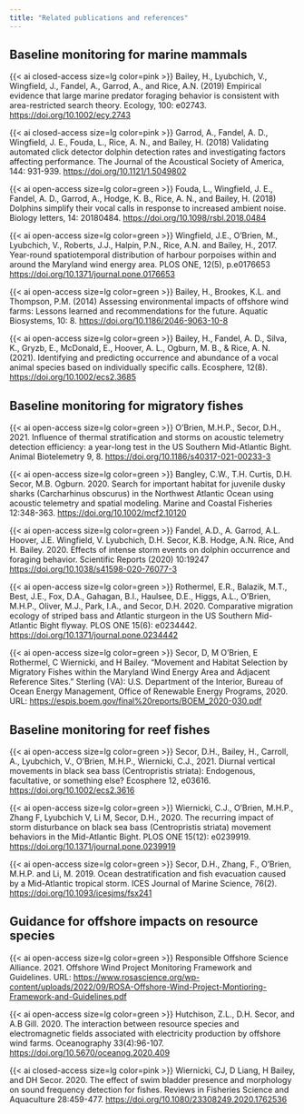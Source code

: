 ```yaml
---
title: "Related publications and references"
---
```


## Baseline monitoring for marine mammals

{{< ai closed-access size=lg color=pink >}} Bailey, H., Lyubchich, V., Wingfield, J., Fandel, A., Garrod, A., and Rice, A.N. (2019) Empirical evidence that large marine predator foraging behavior is consistent with area-restricted search theory. Ecology, 100: e02743. [https://doi.org/10.1002/ecy.2743](https://doi.org/10.1002/ecy.2743)

{{< ai closed-access size=lg color=pink >}} Garrod, A., Fandel, A. D., Wingfield, J. E., Fouda, L., Rice, A. N., and Bailey, H. (2018) Validating automated click detector dolphin detection rates and investigating factors affecting performance. The Journal of the Acoustical Society of America, 144: 931-939. [https://doi.org/10.1121/1.5049802](https://doi.org/10.1121/1.5049802)

{{< ai open-access size=lg color=green >}} Fouda, L., Wingfield, J. E., Fandel, A. D., Garrod, A., Hodge, K. B., Rice, A. N., and Bailey, H. (2018) Dolphins simplify their vocal calls in response to increased ambient noise. Biology letters, 14: 20180484. [https://doi.org/10.1098/rsbl.2018.0484](https://doi.org/10.1098/rsbl.2018.0484)

{{< ai open-access size=lg color=green >}} Wingfield, J.E., O’Brien, M., Lyubchich, V., Roberts, J.J., Halpin, P.N., Rice, A.N. and Bailey, H., 2017. Year-round spatiotemporal distribution of harbour porpoises within and around the Maryland wind energy area. PLOS ONE, 12(5), p.e0176653 [https://doi.org/10.1371/journal.pone.0176653](https://doi.org/10.1371/journal.pone.0176653)

{{< ai open-access size=lg color=green >}} Bailey, H., Brookes, K.L. and Thompson, P.M. (2014) Assessing environmental impacts of offshore wind farms: Lessons learned and recommendations for the future. Aquatic Biosystems, 10: 8. [https://doi.org/10.1186/2046-9063-10-8](https://doi.org/10.1186/2046-9063-10-8)

{{< ai open-access size=lg color=green >}} Bailey, H., Fandel, A. D., Silva, K., Gryzb, E., McDonald, E., Hoover, A. L., Ogburn, M. B., & Rice, A. N. (2021). Identifying and predicting occurrence and abundance of a vocal animal species based on individually specific calls. Ecosphere, 12(8). [https://doi.org/10.1002/ecs2.3685](https://doi.org/10.1002/ecs2.3685)

## Baseline monitoring for migratory fishes

{{< ai open-access size=lg color=green >}} O’Brien, M.H.P., Secor, D.H., 2021. Influence of thermal stratification and storms on acoustic telemetry detection efficiency: a year-long test in the US Southern Mid-Atlantic Bight. Animal Biotelemetry 9, 8. [https://doi.org/10.1186/s40317-021-00233-3](https://doi.org/10.1186/s40317-021-00233-3)

{{< ai open-access size=lg color=green >}} Bangley, C.W., T.H. Curtis, D.H. Secor, M.B. Ogburn. 2020. Search for important habitat for juvenile dusky sharks (Carcharhinus obscurus) in the Northwest Atlantic Ocean using acoustic telemetry and spatial modeling. Marine and Coastal Fisheries 12:348-363. [https://doi.org/10.1002/mcf2.10120](https://doi.org/10.1002/mcf2.10120)

{{< ai open-access size=lg color=green >}} Fandel, A.D., A. Garrod, A.L. Hoover, J.E. Wingfield, V. Lyubchich, D.H. Secor, K.B. Hodge, A.N. Rice, And H. Bailey. 2020. Effects of intense storm events on dolphin occurrence and foraging behavior. Scientific Reports (2020) 10:19247 [https://doi.org/10.1038/s41598-020-76077-3](https://doi.org/10.1038/s41598-020-76077-3)

{{< ai open-access size=lg color=green >}} Rothermel, E.R., Balazik, M.T., Best, J.E., Fox, D.A., Gahagan, B.I., Haulsee, D.E., Higgs, A.L., O’Brien, M.H.P., Oliver, M.J., Park, I.A., and Secor, D.H. 2020. Comparative migration ecology of striped bass and Atlantic sturgeon in the US Southern Mid-Atlantic Bight flyway. PLOS ONE 15(6): e0234442. [https://doi.org/10.1371/journal.pone.0234442](https://doi.org/10.1371/journal.pone.0234442)

{{< ai open-access size=lg color=green >}} Secor, D, M O’Brien, E Rothermel, C Wiernicki, and H Bailey. “Movement and Habitat Selection by Migratory Fishes within the Maryland Wind Energy Area and Adjacent Reference Sites.” Sterling (VA): U.S. Department of the Interior, Bureau of Ocean Energy Management, Office of Renewable Energy Programs, 2020. URL: [https://espis.boem.gov/final%20reports/BOEM_2020-030.pdf](https://espis.boem.gov/final%20reports/BOEM_2020-030.pdf)

## Baseline monitoring for reef fishes

{{< ai open-access size=lg color=green >}} Secor, D.H., Bailey, H., Carroll, A., Lyubchich, V., O'Brien, M.H.P., Wiernicki, C.J., 2021. Diurnal vertical movements in black sea bass (Centropristis striata): Endogenous, facultative, or something else? Ecosphere 12, e03616. [https://doi.org/10.1002/ecs2.3616](https://doi.org/10.1002/ecs2.3616)


{{< ai open-access size=lg color=green >}} Wiernicki, C.J., O’Brien, M.H.P., Zhang F, Lyubchich V, Li M, Secor, D.H., 2020. The recurring impact of storm disturbance on black sea bass (Centropristis striata) movement behaviors in the Mid-Atlantic Bight. PLOS ONE 15(12): e0239919. [https://doi.org/10.1371/journal.pone.0239919](https://doi.org/10.1371/journal.pone.0239919)

{{< ai open-access size=lg color=green >}} Secor, D.H., Zhang, F., O’Brien, M.H.P. and Li, M. 2019. Ocean destratification and fish evacuation caused by a Mid-Atlantic tropical storm. ICES Journal of Marine Science, 76(2). [https://doi.org/10.1093/icesjms/fsx241](https://doi.org/10.1093/icesjms/fsx241)


## Guidance for offshore impacts on resource species

{{< ai open-access size=lg color=green >}} Responsible Offshore Science Alliance. 2021. Offshore Wind Project Monitoring Framework and Guidelines. URL: [https://www.rosascience.org/wp-content/uploads/2022/09/ROSA-Offshore-Wind-Project-Montioring-Framework-and-Guidelines.pdf](https://www.rosascience.org/wp-content/uploads/2022/09/ROSA-Offshore-Wind-Project-Montioring-Framework-and-Guidelines.pdf)

{{< ai open-access size=lg color=green >}} Hutchison, Z.L., D.H. Secor, and A.B Gill. 2020. The interaction between resource species and electromagnetic fields associated with electricity production by offshore wind farms. Oceanography 33(4):96-107. [https://doi.org/10.5670/oceanog.2020.409](https://doi.org/10.5670/oceanog.2020.409)

{{< ai closed-access size=lg color=pink >}} Wiernicki, CJ, D Liang, H Bailey, and DH Secor. 2020. The effect of swim bladder presence and morphology on sound frequency detection for fishes. Reviews in Fisheries Science and Aquaculture 28:459-477. [https://doi.org/10.1080/23308249.2020.1762536](https://www.tandfonline.com/doi/full/10.1080/23308249.2020.1762536)
